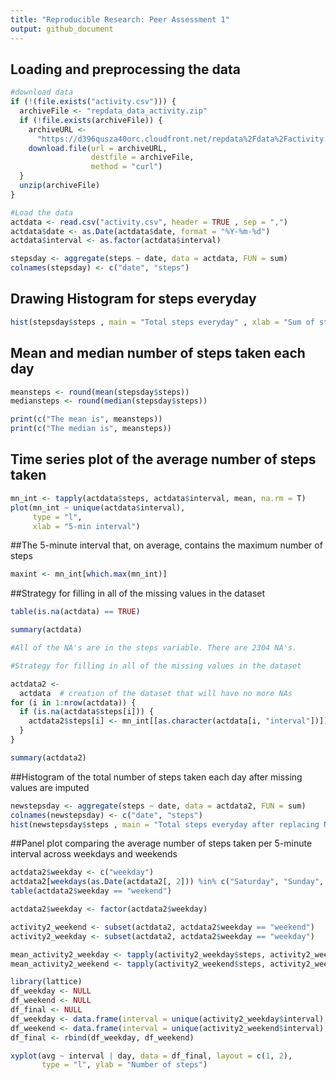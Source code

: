 ```yaml
---
title: "Reproducible Research: Peer Assessment 1"
output: github_document
---
```

## Loading and preprocessing the data

```r
#download data
if (!(file.exists("activity.csv"))) {
  archiveFile <- "repdata_data_activity.zip"
  if (!file.exists(archiveFile)) {
    archiveURL <-
      "https://d396qusza40orc.cloudfront.net/repdata%2Fdata%2Factivity.zip"
    download.file(url = archiveURL,
                  destfile = archiveFile,
                  method = "curl")
  }
  unzip(archiveFile)
}

#Load the data
actdata <- read.csv("activity.csv", header = TRUE , sep = ",")
actdata$date <- as.Date(actdata$date, format = "%Y-%m-%d")
actdata$interval <- as.factor(actdata$interval)

stepsday <- aggregate(steps ~ date, data = actdata, FUN = sum)
colnames(stepsday) <- c("date", "steps")
```


## Drawing Histogram for steps everyday


```r
hist(stepsday$steps , main = "Total steps everyday" , xlab = "Sum of steps")
```

## Mean and median number of steps taken each day

```r
meansteps <- round(mean(stepsday$steps))
mediansteps <- round(median(stepsday$steps))

print(c("The mean is", meansteps))
print(c("The median is", meansteps))
```

## Time series plot of the average number of steps taken
```r
mn_int <- tapply(actdata$steps, actdata$interval, mean, na.rm = T)
plot(mn_int ~ unique(actdata$interval),
     type = "l",
     xlab = "5-min interval")
```

##The 5-minute interval that, on average, contains the maximum number of steps
```r
maxint <- mn_int[which.max(mn_int)]
```

##Strategy for filling in all of the missing values in the dataset

```r
table(is.na(actdata) == TRUE)

summary(actdata)

#All of the NA's are in the steps variable. There are 2304 NA's.

#Strategy for filling in all of the missing values in the dataset

actdata2 <-
  actdata  # creation of the dataset that will have no more NAs
for (i in 1:nrow(actdata)) {
  if (is.na(actdata$steps[i])) {
    actdata2$steps[i] <- mn_int[[as.character(actdata[i, "interval"])]]
  }
}

summary(actdata2)
```

##Histogram of the total number of steps taken each day after missing values are imputed

```r
newstepsday <- aggregate(steps ~ date, data = actdata2, FUN = sum)
colnames(newstepsday) <- c("date", "steps")
hist(newstepsday$steps , main = "Total steps everyday after replacing NA" , xlab = "Sum of steps")
```

##Panel plot comparing the average number of steps taken per 5-minute interval across weekdays and weekends

```r
actdata2$weekday <- c("weekday")
actdata2[weekdays(as.Date(actdata2[, 2])) %in% c("Saturday", "Sunday", "samedi", "dimanche", "saturday", "sunday", "Samedi", "Dimanche"), ][4] <- c("weekend")
table(actdata2$weekday == "weekend")

actdata2$weekday <- factor(actdata2$weekday)

activity2_weekend <- subset(actdata2, actdata2$weekday == "weekend")
activity2_weekday <- subset(actdata2, actdata2$weekday == "weekday")

mean_activity2_weekday <- tapply(activity2_weekday$steps, activity2_weekday$interval, mean)
mean_activity2_weekend <- tapply(activity2_weekend$steps, activity2_weekend$interval, mean)

library(lattice)
df_weekday <- NULL
df_weekend <- NULL
df_final <- NULL
df_weekday <- data.frame(interval = unique(activity2_weekday$interval), avg = as.numeric(mean_activity2_weekday), day = rep("weekday", length(mean_activity2_weekday)))
df_weekend <- data.frame(interval = unique(activity2_weekend$interval), avg = as.numeric(mean_activity2_weekend), day = rep("weekend", length(mean_activity2_weekend)))
df_final <- rbind(df_weekday, df_weekend)

xyplot(avg ~ interval | day, data = df_final, layout = c(1, 2), 
       type = "l", ylab = "Number of steps")
```